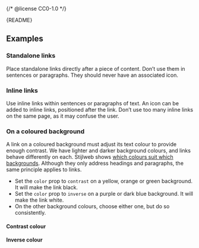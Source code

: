 {/* @license CC0-1.0 */}


<Meta of={LinkStories} />

<Markdown>{README}</Markdown>

<Primary />

<Controls />

## Examples

### Standalone links

Place standalone links directly after a piece of content.
Don’t use them in sentences or paragraphs.
They should never have an associated icon.

<Canvas of={LinkStories.Standalone} />

### Inline links

Use inline links within sentences or paragraphs of text.
An icon can be added to inline links, positioned after the link.
Don’t use too many inline links on the same page, as it may confuse the user.

<Canvas of={LinkStories.Inline} />

### On a coloured background

A link on a coloured background must adjust its text colour to provide enough contrast.
We have lighter and darker background colours, and links behave differently on each.
Stijlweb shows [which colours suit which backgrounds](https://amsterdam.nl/stijlweb/basiselementen/kleuren/).
Although they only address headings and paragraphs, the same principle applies to links.

- Set the `color` prop to `contrast` on a yellow, orange or green background.
  It will make the link black.
- Set the `color` prop to `inverse` on a purple or dark blue background.
  It will make the link white.
- On the other background colours, choose either one, but do so consistently.

#### Contrast colour

<Canvas of={LinkStories.ContrastColour} />

#### Inverse colour

<Canvas of={LinkStories.InverseColour} />
